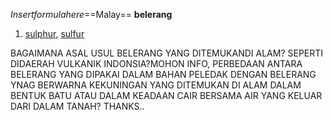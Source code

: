 <math>Insert formula here</math>==Malay==
'''belerang'''

# [[sulphur]], [[sulfur]]
BAGAIMANA ASAL USUL BELERANG YANG DITEMUKANDI ALAM? SEPERTI DIDAERAH VULKANIK INDONSIA?MOHON INFO, PERBEDAAN ANTARA BELERANG YANG DIPAKAI DALAM BAHAN PELEDAK DENGAN BELERANG YNAG BERWARNA KEKUNINGAN YANG DITEMUKAN DI ALAM DALAM BENTUK BATU ATAU DALAM KEADAAN CAIR BERSAMA AIR YANG KELUAR DARI DALAM TANAH?
THANKS..